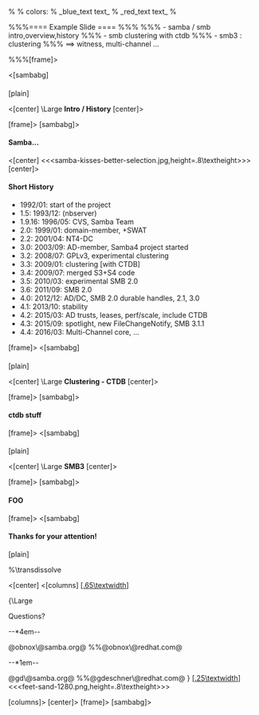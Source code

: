 %
% colors:
%  _blue_text text_
%  _red_text text_
%

%%%==== Example Slide ====
%%%
%%% - samba / smb intro,overview,history
%%% - smb clustering with ctdb
%%% - smb3 : clustering
%%%   ==> witness, multi-channel ...



%%%[frame]>

<[sambabg]

==== ====[plain]

<[center]
\Large
'''Intro / History'''
[center]>

[frame]>
[sambabg]>


==== Samba... ====

<[center]
<<<samba-kisses-better-selection.jpg,height=.8\textheight>>>
[center]>


==== Short History ====

* 1992/01: start of the project
* 1.5: 1993/12: (nbserver)
* 1.9.16: 1996/05: CVS, Samba Team
* 2.0: 1999/01: domain-member, +SWAT
* 2.2: 2001/04: NT4-DC
* 3.0: 2003/09: AD-member, Samba4 project started
* 3.2: 2008/07: GPLv3, experimental clustering
* 3.3: 2009/01: clustering [with CTDB]
* 3.4: 2009/07: merged S3+S4 code
* 3.5: 2010/03: experimental SMB 2.0
* 3.6: 2011/09: SMB 2.0
* 4.0: 2012/12: AD/DC, SMB 2.0 durable handles, 2.1, 3.0
* 4.1: 2013/10: stability
* 4.2: 2015/03: AD trusts, leases, perf/scale, include CTDB
* 4.3: 2015/09: spotlight, new FileChangeNotify, SMB 3.1.1
* 4.4: 2016/03: Multi-Channel core, ...

[frame]>
<[sambabg]

==== ====[plain]

<[center]
\Large
'''Clustering - CTDB'''
[center]>

[frame]>
[sambabg]>

==== ctdb stuff ====

[frame]>
<[sambabg]

==== ====[plain]

<[center]
\Large
'''SMB3'''
[center]>

[frame]>
[sambabg]>

==== FOO ====


[frame]>
<[sambabg]
==== Thanks for your attention! ====[plain]

%\transdissolve

<[center]
<[columns]
[[[.65\textwidth]]]

{\Large

Questions?

--*4em--

@obnox\@samba.org@
%%@obnox\@redhat.com@

--*1em--

@gd\@samba.org@
%%@gdeschner\@redhat.com@
}
[[[.25\textwidth]]]
<<<feet-sand-1280.png,height=.8\textheight>>>

[columns]>
[center]>
[frame]>
[sambabg]>

